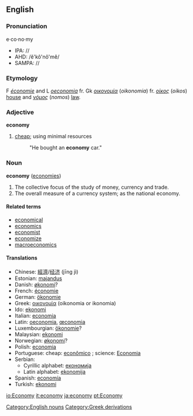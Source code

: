 {{Wikipedia}}
==English==

===Pronunciation===
e·co·no·my
*IPA: //
*AHD: /ĕ'kô'nô'mĕ/
*SAMPA: //

===Etymology===
F ''[[économie]]'' and L ''[[oeconomia]]'' fr. Gk ''[[οικονομία]]'' (''oikonomia'') fr. ''[[οίκος]]'' (''oikos'') [[house]] and ''[[νόμος]]'' (''nomos'') [[law]]. 

===Adjective===
'''economy'''
#[[cheap]]; using minimal resources
#:"He bought an '''economy''' car."

===Noun===
'''economy'''  ([[economies]])
#The collective focus of the study of money, currency and trade.
#The overall measure of a currency system; as the national economy.

====Related terms====
*[[economical]]
*[[economics]]
*[[economist]]
*[[economize]]
*[[macroeconomics]]

====Translations====
*Chinese: [[經濟]]/[[经济]] (jīng jì)
*Estonian: [[majandus]]
*Danish: [[økonomi]]?
*French: [[économie]] {{f}}
*German: [[ökonomie]] {{f}}
*Greek: [[οικονομία]] (oikonomia or ikonomia) {{f}}
*Ido: [[ekonomi]]
*Italian: [[economia]] {{f}}
*Latin: [[oeconomia]], [[œconomia]] {{f}}
*Luxembourgian: [[ökonomie]]?
*Malaysian: [[ekonomi]]
*Norwegian: [[økonomi]]? {{f}}
*Polish: [[economia]] {{f}}
*Portuguese: cheap: [[econômico]] {{m}}; science: [[Economia]] {{f}}
*Serbian:
**Cyrillic alphabet: [[економија]] {{f}}
**Latin alphabet: [[ekonomija]] {{f}}
*Spanish: [[economía]] {{f}}<!--*Swedish: [[ökonomi]]-->
*Turkish: [[ekonomi]]

[[Category:English nouns]][[Category:Greek derivations]]

[[io:Economy]]
[[it:economy]]
[[ja:economy]]
[[pt:Economy]]